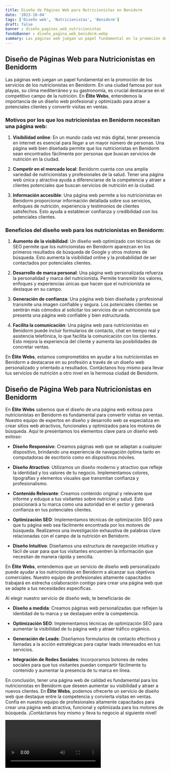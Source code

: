 ```yaml
---
title: Diseño de Páginas Web para Nutricionistas en Benidorm
date: '2023-10-04'
tags: ['Diseño web', 'Nutricionistas', 'Benidorm']
draft: false
banner : diseño_paginas_web_nutricionistas
fondoBanner : diseño_pagina_web_benidorm.webp
summary: Las páginas web juegan un papel fundamental en la promoción de los servicios de los nutricionistas en Benidorm. En una ciudad famosa por sus playas, su clima mediterráneo y su gastronomía, es crucial destacarse en el competitivo campo de la nutrición. En Élite Webs, entendemos la importancia de un diseño web profesional y optimizado para atraer a potenciales clientes y convertir visitas en ventas.
---
```


## Diseño de Páginas Web para Nutricionistas en Benidorm

Las páginas web juegan un papel fundamental en la promoción de los servicios de los nutricionistas en Benidorm. En una ciudad famosa por sus playas, su clima mediterráneo y su gastronomía, es crucial destacarse en el competitivo campo de la nutrición. En **Élite Webs**, entendemos la importancia de un diseño web profesional y optimizado para atraer a potenciales clientes y convertir visitas en ventas.

### Motivos por los que los nutricionistas en Benidorm necesitan una página web:

1. **Visibilidad online**: En un mundo cada vez más digital, tener presencia en internet es esencial para llegar a un mayor número de personas. Una página web bien diseñada permite que los nutricionistas en Benidorm sean encontrados fácilmente por personas que buscan servicios de nutrición en la ciudad.

2. **Competir en el mercado local**: Benidorm cuenta con una amplia variedad de nutricionistas y profesionales de la salud. Tener una página web única y atractiva ayuda a diferenciarse de la competencia y atraer a clientes potenciales que buscan servicios de nutrición en la ciudad.

3. **Información accesible**: Una página web permite a los nutricionistas en Benidorm proporcionar información detallada sobre sus servicios, enfoques de nutrición, experiencia y testimonios de clientes satisfechos. Esto ayuda a establecer confianza y credibilidad con los potenciales clientes.

### Beneficios del diseño web para los nutricionistas en Benidorm:

1. **Aumento de la visibilidad**: Un diseño web optimizado con técnicas de SEO permite que los nutricionistas en Benidorm aparezcan en los primeros resultados de búsqueda de Google y otros motores de búsqueda. Esto aumenta la visibilidad online y la probabilidad de ser contactados por potenciales clientes.

2. **Desarrollo de marca personal**: Una página web personalizada refuerza la personalidad y marca del nutricionista. Permite transmitir los valores, enfoques y experiencias únicas que hacen que el nutricionista se destaque en su campo.

3. **Generación de confianza**: Una página web bien diseñada y profesional transmite una imagen confiable y segura. Los potenciales clientes se sentirán más cómodos al solicitar los servicios de un nutricionista que presenta una página web confiable y bien estructurada.

4. **Facilita la comunicación**: Una página web para nutricionistas en Benidorm puede incluir formularios de contacto, chat en tiempo real y asistencia telefónica, lo que facilita la comunicación con los clientes. Esto mejora la experiencia del cliente y aumenta las posibilidades de concretar ventas.

En **Élite Webs**, estamos comprometidos en ayudar a los nutricionistas en Benidorm a destacarse en su profesión a través de un diseño web personalizado y orientado a resultados. Contáctanos hoy mismo para llevar tus servicios de nutrición a otro nivel en la hermosa ciudad de Benidorm.

<GifSeo />

<Cta />

## Diseño de Página Web para Nutricionistas en Benidorm

En **Élite Webs** sabemos que el diseño de una página web exitosa para nutricionistas en Benidorm es fundamental para convertir visitas en ventas. Nuestro equipo de expertos en diseño y desarrollo web se especializa en crear sitios web atractivos, funcionales y optimizados para los motores de búsqueda. Aquí te presentamos los elementos clave para un diseño web exitoso:

- **Diseño Responsivo**: Creamos páginas web que se adaptan a cualquier dispositivo, brindando una experiencia de navegación óptima tanto en computadoras de escritorio como en dispositivos móviles.

- **Diseño Atractivo**: Utilizamos un diseño moderno y atractivo que refleje la identidad y los valores de tu negocio. Implementamos colores, tipografías y elementos visuales que transmitan confianza y profesionalismo.

- **Contenido Relevante**: Creamos contenido original y relevante que informe y eduque a tus visitantes sobre nutrición y salud. Esto posicionará a tu marca como una autoridad en el sector y generará confianza en tus potenciales clientes.

- **Optimización SEO**: Implementamos técnicas de optimización SEO para que tu página web sea fácilmente encontrada por los motores de búsqueda. Realizamos una investigación exhaustiva de palabras clave relacionadas con el campo de la nutrición en Benidorm.

- **Diseño Intuitivo**: Diseñamos una estructura de navegación intuitiva y fácil de usar para que tus visitantes encuentren la información que necesitan de manera rápida y sencilla.

En **Élite Webs**, entendemos que un servicio de diseño web personalizado puede ayudar a los nutricionistas en Benidorm a alcanzar sus objetivos comerciales. Nuestro equipo de profesionales altamente capacitados trabajará en estrecha colaboración contigo para crear una página web que se adapte a tus necesidades específicas.

Al elegir nuestro servicio de diseño web, te beneficiarás de:

- **Diseño a medida**: Creamos páginas web personalizadas que reflejen la identidad de tu marca y se destaquen entre la competencia.

- **Optimización SEO**: Implementamos técnicas de optimización SEO para aumentar la visibilidad de tu página web y atraer tráfico orgánico.

- **Generación de Leads**: Diseñamos formularios de contacto efectivos y llamadas a la acción estratégicas para captar leads interesados en tus servicios.

- **Integración de Redes Sociales**: Incorporamos botones de redes sociales para que tus visitantes puedan compartir fácilmente tu contenido y aumentar la presencia de tu marca en línea.

En conclusión, tener una página web de calidad es fundamental para los nutricionistas en Benidorm que deseen aumentar su visibilidad y atraer a nuevos clientes. En **Élite Webs**, podemos ofrecerte un servicio de diseño web que destaque entre la competencia y convierta visitas en ventas. Confía en nuestro equipo de profesionales altamente capacitados para crear una página web atractiva, funcional y optimizada para los motores de búsqueda. ¡Contáctanos hoy mismo y lleva tu negocio al siguiente nivel!

<Video />

<CtaBot job='Nutricionistas' city='Benidorm'/>

<Gmaps query='Benidorm+españa+maps' />